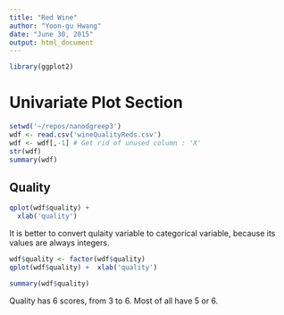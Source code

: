 ```yaml
---
title: "Red Wine"
author: "Yoon-gu Hwang"
date: "June 30, 2015"
output: html_document
---
```


```r
library(ggplot2)
```

# Univariate Plot Section
```r
setwd('~/repos/nanodgreep3')
wdf <- read.csv('wineQualityReds.csv')
wdf <- wdf[,-1] # Get rid of unused column : 'X'
str(wdf)
summary(wdf)
```

## Quality
```r
qplot(wdf$quality) +
  xlab('quality')
```

It is better to convert qulaity variable to categorical variable, because its values are always integers. 

```r
wdf$quality <- factor(wdf$quality)
qplot(wdf$quality) +  xlab('quality')
```

```r
summary(wdf$quality)
```

Quality has 6 scores, from 3 to 6. Most of all have 5 or 6.